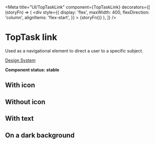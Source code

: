 
<Meta
  title="UI/TopTaskLink"
  component={TopTaskLink}
  decorators={[
    (storyFn) => (
      <div
        style={{
          display: 'flex',
          maxWidth: 400,
          flexDirection: 'column',
          alignItems: 'flex-start',
        }}
      >
        {storyFn()}
      </div>
    ),
  ]}
/>

# TopTask link

Used as a navigational element to direct a user to a specific subject.

[Design System](https://designsystem.amsterdam.nl/7awj1hc9f/p/46e2d8-toptask-button)

**Component status: stable**

## With icon

<Preview>
  <Story name="With icon">
    <TopTaskLink
      href="#"
      icon={Location}
      title="City hall: locations and opening hours"
      style={{ maxWidth: 220, minHeight: 132 }}
    />
  </Story>
</Preview>

## Without icon

<Preview>
  <Story name="Without icon">
    <TopTaskLink
      href="#"
      title="City hall: locations and opening hour"
      style={{ maxWidth: 220, minHeight: 132 }}
    />
  </Story>
</Preview>

## With text

<Preview>
  <Story name="With text">
    <TopTaskLink
      href="#"
      title="City Hall West"
      text="Bos en Lommerplein 250"
      style={{ maxWidth: 220, minHeight: 132 }}
    />
  </Story>
</Preview>

## On a dark background

<Preview>
  <Story name="On a dark background">
    <div style={{ backgroundColor: '#004699', padding: '40px 80px' }}>
      <TopTaskLink
        href="#"
        target="_blank"
        icon={Passport}
        title="City hall: locations and opening hour"
        darkBackground
        style={{ maxWidth: 220, minHeight: 132 }}
      />
    </div>
  </Story>
</Preview>
